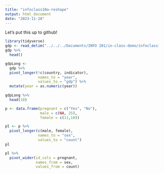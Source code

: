 ---
title: "infoclass10a-reshape"
output: html_document
date: "2023-11-28"
---

Let's put this up to github!

```{r}

library(tidyverse)
gdp <- read_delim("../../../Documents/INFO 201/in-class-demo/infoclass10a-reshape/oecd-gdp.csv")
gdp %>%
  head()
```

```{r}
gdpLong <- 
  gdp %>% 
  pivot_longer(!c(country, indicator),
               names_to = "year",
               values_to = "gdp") %>% 
  mutate(year = as.numeric(year))
    
gdpLong %>% 
  head(10)
```
```{r}
p <- data.frame(pregnant = c("Yes", "No"),
                male = c(NA, 25),
                female = c(11,18))
```

```{r}
pl <- p %>% 
  pivot_longer(c(male, female), 
               names_to = "sex",
               values_to = "count")
pl
```

```{r}
pl %>% 
  pivot_wider(id_cols = pregnant,
              names_from = sex,
              values_from = count)
```


